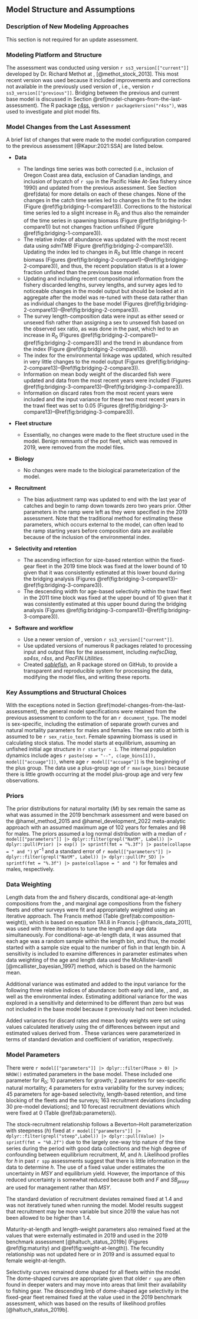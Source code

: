 ## Model Structure and Assumptions

### Description of New Modeling Approaches

This section is not required for an update assessment.

### Modeling Platform and Structure

The assessment was conducted using \gls{ss3} version `r ss3_version[["current"]]` developed by Dr. Richard Methot at \gls{noaa}, \gls{nwfsc} [@methot_stock_2013]. This most recent version was used because it included improvements and corrections not available in the previously used version of \gls{ss3}, i.e., version `r ss3_version[["previous"]]`.
Bridging between the previous and current base model is discussed in Section \@ref(model-changes-from-the-last-assessment). The R package [r4ss](https://github.com/r4ss/r4ss), version `r packageVersion("r4ss")`, was used to investigate and plot model fits.

### Model Changes from the Last Assessment

A brief list of changes that were made to the model configuration compared to the previous assessment [@Kapur:2021:SSA] are listed below.

- **Data**

  - The landings time series was both corrected (i.e., inclusion of Oregon Coast \gls{inpfc} area data, exclusion of Canadian landings, and inclusion of bycatch of `r spp` in the Pacific Hake At-Sea fishery since 1990) and updated from the previous assessment. See Section \@ref(data) for more details on each of these changes. None of the changes in the catch time series led to changes in the fit to the \gls{s-wcgbt} index (Figure \@ref(fig:bridging-1-compare13)). Corrections to the historical time series led to a slight increase in $R_0$ and thus also the remainder of the time series in spawning biomass (Figure \@ref(fig:bridging-1-compare1)) but not changes fraction unfished (Figure \@ref(fig:bridging-1-compare3)).
  - The \gls{s-wcgbt} relative index of abundance was updated with the most recent data using _sdmTMB_ (Figure \@ref(fig:bridging-2-compare13)). Updating the index led to changes in $R_0$ but little change in recent biomass (Figures \@ref(fig:bridging-2-compare1)--\@ref(fig:bridging-2-compare3)), and thus, the recent population status is at a lower fraction unfished than the previous base model.
  - Updating and including recent compositional information from the fishery discarded lengths, survey lengths, and survey ages led to noticeable changes in the model output but should be looked at in aggregate after the model was re-tuned with these data rather than as individual changes to the base model (Figures \@ref(fig:bridging-2-compare13)--\@ref(fig:bridging-2-compare3)).
  - The survey length-composition data were input as either sexed or unsexed fish rather than assigning a sex to unsexed fish based on the observed sex ratio, as was done in the past, which led to an increase in $R_0$ (Figures \@ref(fig:bridging-2-compare1)--\@ref(fig:bridging-2-compare3)) and the trend in abundance from the \gls{s-wcgbt} index (Figure \@ref(fig:bridging-2-compare13)).
  - The index for the environmental linkage was updated, which resulted in very little changes to the model output (Figures \@ref(fig:bridging-2-compare13)--\@ref(fig:bridging-2-compare3)).
  - Information on mean body weight of the discarded fish were updated and data from the most recent years were included (Figures \@ref(fig:bridging-3-compare13)--\@ref(fig:bridging-3-compare3)).
  - Information on discard rates from the most recent years were included and the input variance for these two most recent years in the trawl fleet was set to 0.05 (Figures \@ref(fig:bridging-3-compare13)--\@ref(fig:bridging-3-compare3)).

- **Fleet structure**

  - Essentially, no changes were made to the fleet structure used in the model. Benign remnants of the pot fleet, which was removed in 2019, were removed from the model files.

- **Biology**

  - No changes were made to the biological parameterization of the model.

- **Recruitment**

  - The bias adjustment ramp was updated to end with the last year of catches and begin to ramp down towards zero two years prior. Other parameters in the ramp were left as they were specified in the 2019 assessment. Note that the traditional method for estimating these parameters, which occurs external to the model, can often lead to the ramp starting years before composition data are available because of the inclusion of the environmental index.

- **Selectivity and retention**

  <!-- SizeSel_PRet_1_FIX(1)_BLK2repl_2019 -->
  - The ascending inflection for size-based retention within the fixed-gear fleet in the 2019 time block was fixed at the lower bound of 10 given that it was consistently estimated at this lower bound during the bridging analysis (Figures \@ref(fig:bridging-3-compare13)--\@ref(fig:bridging-3-compare3)).
  <!-- AgeSel_P_4_TWL(2)_BLK5repl_2011 -->
  - The descending width for age-based selectivity within the trawl fleet in the 2011 time block was fixed at the upper bound of 10 given that it was consistently estimated at this upper bound during the bridging analysis (Figures \@ref(fig:bridging-3-compare13)--\@ref(fig:bridging-3-compare3)).
  <!-- AgeSel_P_3_FIX(1)_BLK4repl_2011 INIT was lowered to facilitate its estimation. -->

- **Software and workflow**

  - Use a newer version of \gls{ss3}, version `r ss3_version[["current"]]`.
  - Use updated versions of numerous R packages related to processing input and output files for the assessment, including _nwfscDiag_, _sa4ss_, _r4ss_, and _PacFIN.Utilities_.
  - Created [_sablefish_](https::/github.com/pfmc-assessments/sablefish), an R package stored on GitHub, to provide a transparent and reproducible system for processing the data, modifying the model files, and writing these reports.

### Key Assumptions and Structural Choices

With the exceptions noted in Section \@ref(model-changes-from-the-last-assessment), the general model specifications were retained from the previous assessment to conform to the \gls{tor} for an `r document_type`. The model is sex-specific, including the estimation of separate growth curves and natural mortality parameters for males and females. The sex ratio at birth is assumed to be `r sex_ratio_text`. Female spawning biomass is used in calculating stock status. The model starts at equilibrium, assuming an unfished initial age structure in `r startyr - 1`. The internal population dynamics include ages `r paste(sep = "--", c(age_bins[1]), model[["accuage"]])`, where age `r model[["accuage"]]` is the beginning of the plus group. The data use a plus-group age of `r max(age_bins)` because there is little growth occurring at the model plus-group age and very few observations.

### Priors
 
The prior distributions for natural mortality ($M$) by sex remain the same as what was assumed in the 2019 benchmark assessment and were based on the @hamel_method_2015 and @hamel_development_2022 meta-analytic approach with an assumed maximum age of 102 years for females and 98 for males. The priors assumed a log normal distribution with a median of
`r model[["parameters"]] |> dplyr::filter(grepl("NatM", Label)) |> dplyr::pull(Prior) |> exp() |> sprintf(fmt = "%.3f") |> paste(collapse = " and ")`
yr$^{-1}$ and a standard error of
`r model[["parameters"]] |> dplyr::filter(grepl("NatM", Label)) |> dplyr::pull(Pr_SD) |> sprintf(fmt = "%.3f") |> paste(collapse = " and ")`
for females and males, respectively.

### Data Weighting

Length data from the \gls{s-wcgbt} and fishery discards, conditional age-at-length compositions from the \gls{s-wcgbt}, and marginal age compositions from the fishery fleets and other surveys were fit and appropriately weighted using an iterative approach. The Francis method (Table \@ref(tab:composition-weight)), which is based on equation TA1.8 in Francis [-@francis_data_2011], was used with three iterations to tune the length and age data simultaneously. For conditional-age-at-length data, it was assumed that each age was a random sample within the length bin, and thus, the model started with a sample size equal to the number of fish in that length bin. A sensitivity is included to examine differences in parameter estimates when data weighting of the age and length data used the McAllister--Ianelli [@mcallister_bayesian_1997] method, which is based on the harmonic mean.

Additional variance was estimated and added to the input variance for the following three relative indices of abundance: \gls{s-tri} both early and late, \gls{s-nslope}, and \gls{s-aslope}, as well as the environmental index. Estimating additional variance for the \gls{s-wcgbt} was explored in a sensitivity and determined to be different than zero but was not included in the base model because it previously had not been included.

Added variances for discard rates and mean body weights were set using values calculated iteratively using the \gls{rmse} of differences between input and estimated values derived from \gls{ss3}. These variances were parameterized in terms of standard deviation and coefficient of variation, respectively.

### Model Parameters

There were `r model[["parameters"]] |> dplyr::filter(Phase > 0) |> NROW()` estimated parameters in the base model. These included one parameter for $R_0$; 10 parameters for growth; 2 parameters for sex-specific natural mortality; 4 parameters for extra variability for the survey indices; 45 parameters for age-based selectivity, length-based retention, and time blocking of the fleets and the surveys; 163 recruitment deviations (including 30 pre-model deviations); and 10 forecast recruitment deviations which were fixed at 0 (Table \@ref(tab:parameters)).

The stock-recruitment relationship follows a Beverton--Holt parameterization with steepness ($h$) fixed at `r model[["parameters"]] |> dplyr::filter(grepl("steep",Label)) |> dplyr::pull(Value) |> sprintf(fmt = "%0.2f")` due to the largely one-way trip nature of the time series during the period with good data collections and the high degree of confounding between equilibrium recruitment, $M$, and $h$. Likelihood profiles for $h$ in past `r spp` assessments suggest that there is little information in the data to determine $h$. The use of a fixed value under estimates the uncertainty in $MSY$ and equilibrium yield. However, the importance of this reduced uncertainty is somewhat reduced because both and $F$ and $SB_{proxy}$ are used for management rather than $MSY$.

The standard deviation of recruitment deviates remained fixed at 1.4 and was not iteratively tuned when running the model. Model results suggest that recruitment may be more variable but since 2019 the value has not been allowed to be higher than 1.4.

Maturity-at-length and length-weight parameters also remained fixed at the values that were externally estimated in 2019 and used in the 2019 benchmark assessment [@haltuch_status_2019b] (Figures \@ref(fig:maturity) and \@ref(fig:weight-at-length)). The fecundity relationship was not updated here or in 2019 and is assumed equal to female weight-at-length.

Selectivity curves remained dome shaped for all fleets within the model. The dome-shaped curves are appropriate given that older `r spp` are often found in deeper waters and may move into areas that limit their availability to fishing gear. The descending limb of dome-shaped age selectivity in the fixed-gear fleet remained fixed at the value used in the 2019 benchmark assessment, which was based on the results of likelihood profiles [@haltuch_status_2019b].
